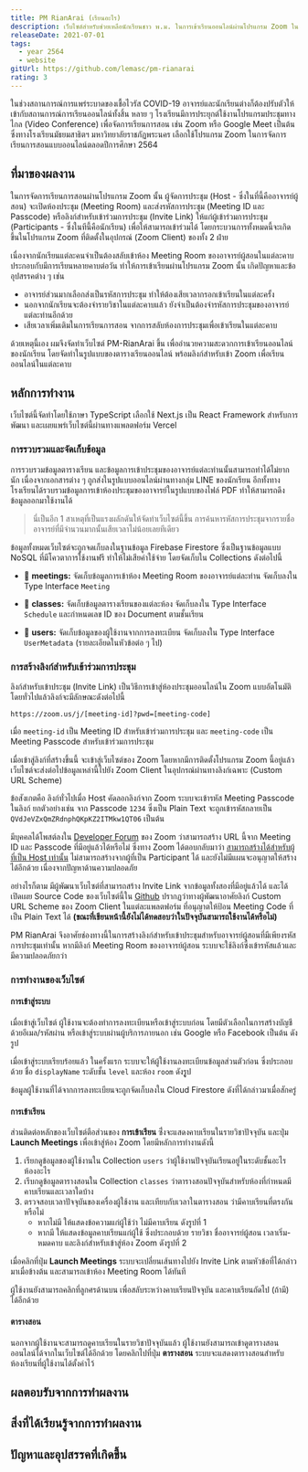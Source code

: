 ```yaml
---
title: PM RianArai (เรียนอะไร)
description: เว็บไซต์สำหรับช่วยเหลือนักเรียนชาว พ.ม. ในการเข้าเรียนออนไลน์ผ่านโปรแกรม Zoom ในช่วงสถานการณ์การแพร่ระบาดของเชื้อไวรัส COVID-19
releaseDate: 2021-07-01
tags:
  - year 2564
  - website
gitUrl: https://github.com/lemasc/pm-rianarai
rating: 3
---
```



ในช่วงสถานการณ์การแพร่ระบาดของเชื้อไวรัส COVID-19 อาจารย์และนักเรียนต่างก็ต้องปรับตัวให้เข้ากับสถานการณ์การเรียนออนไลน์ทั้งสิ้น
หลาย ๆ โรงเรียนมีการประยุกต์ใช้งานโปรแกรมประชุมทางไกล (Video Conference) เพื่อจัดการเรียนการสอน เช่น Zoom หรือ Google Meet เป็นต้น
ซึ่งทางโรงเรียนมัธยมสาธิตฯ มหาวิทยาลัยราชภัฏพระนคร เลือกใช้โปรแกรม Zoom ในการจัดการเรียนการสอนแบบออนไลน์ตลอดปีการศึกษา 2564

## ที่มาของผลงาน

ในการจัดการเรียนการสอนผ่านโปรแกรม Zoom นั้น ผู้จัดการประชุม (Host - ซึ่งในที่นี้คืออาจารย์ผู้สอน) จะเปิดห้องประชุม (Meeting Room)
และส่งรหัสการประชุม (Meeting ID และ Passcode) หรือลิงก์สำหรับเข้าร่วมการประชุม (Invite Link)
ให้แก่ผู้เข้าร่วมการประชุม (Participants - ซึ่งในทีนี้คือนักเรียน) เพื่อให้สามารถเข้าร่วมได้ โดยกระบวนการทั้งหมดนี้จะเกิดขึ้นในโปรแกรม Zoom
ที่ติดตั้งในอุปกรณ์ (Zoom Client) ของทั้ง 2 ฝ่าย

เนื่องจากนักเรียนแต่ละคนจำเป็นต้องสลับเข้าห้อง Meeting Room ของอาจารย์ผู้สอนในแต่ละคาบ ประกอบกับมีการเรียนหลายคาบต่อวัน
ทำให้การเข้าเรียนผ่านโปรแกรม Zoom นั้น เกิดปัญหาและข้ออุปสรรคต่าง ๆ เช่น

- อาจารย์ส่วนมากเลือกส่งเป็นรหัสการประชุม ทำให้ต้องเสียเวลากรอกเข้าเรียนในแต่ละครั้ง
- นอกจากนักเรียนจะต้องจำรายวิชาในแต่ละคาบแล้ว ยังจำเป็นต้องจำรหัสการประชุมของอาจารย์แต่ละท่านอีกด้วย
- เสียเวลาเพิ่มเติมในการเรียนการสอน จากการสลับห้องการประชุมเพื่อเข้าเรียนในแต่ละคาบ

ด้วยเหตุนี้เอง ผมจึงจัดทำเว็บไซต์ PM-RianArai ขึ้น เพื่ออำนวยความสะดวกการเข้าเรียนออนไลน์ของนักเรียน
โดยจัดทำในรูปแบบของตารางเรียนออนไลน์ พร้อมลิงก์สำหรับเข้า Zoom เพื่อเรียนออนไลน์ในแต่ละคาบ

## หลักการทำงาน

เว็บไซต์นี้จัดทำโดยใช้ภาษา TypeScript เลือกใช้ Next.js เป็น React Framework สำหรับการพัฒนา
และเผยแพร่เว็บไซต์นี้ผ่านทางแพลตฟอร์ม Vercel

<ResponsiveBanner isPWA />

### การรวบรวมและจัดเก็บข้อมูล

การรวบรวมข้อมูลตารางเรียน และข้อมูลการเข้าประชุมของอาจารย์แต่ละท่านนั้นสามารถทำได้ไม่ยากนัก
เนื่องจากเอกสารต่าง ๆ ถูกส่งในรูปแบบออนไลน์ผ่านทางกลุ่ม LINE ของนักเรียน
อีกทั้งทางโรงเรียนได้รวบรวมข้อมูลการเข้าห้องประชุมของอาจารย์ในรูปแบบของไฟล์ PDF ทำให้สามารถดึงข้อมูลออกมาใช้งานได้

> นี่เป็นอีก 1 สาเหตุที่เป็นแรงผลักดันให้จัดทำเว็บไซต์นี้ขึ้น การค้นหารหัสการประชุมจากรายชื่ออาจารย์ที่มีจำนวนมากนั้นเสียเวลาไม่น้อยเลยทีเดียว

ข้อมูลทั้งหมดเว็บไซต์จะถูกจดเก็บลงในฐานข้อมูล Firebase Firestore ซึ่งเป็นฐานข้อมูลแบบ NoSQL ที่มีโควตาการใช้งานฟรี ทำให้ไม่เสียค่าใช้จ่าย
โดยจัดเก็บใน Collections ดังต่อไปนี้

- 📂 **meetings:** จัดเก็บข้อมูลการเข้าห้อง Meeting Room ของอาจารย์แต่ละท่าน จัดเก็บลงใน Type Interface `Meeting`

<GithubEmbed
  file="https://github.com/lemasc/pm-rianarai/blob/main/types/meeting.ts"
  startLine={8}
  endLine={15}
/>

- 📂 **classes:** จัดเก็บข้อมูลตารางเรียนของแต่ละห้อง จัดเก็บลงใน Type Interface `Schedule` และกำหนดเลข ID ของ Document ตามชั้นเรียน

<GithubEmbed
  file="https://github.com/lemasc/pm-rianarai/blob/main/shared/meetingContext.tsx"
  startLine={9}
  endLine={11}
/>

<GithubEmbed
  file="https://github.com/lemasc/pm-rianarai/blob/main/types/meeting.ts"
  startLine={1}
  endLine={6}
/>

- 📂 **users:** จัดเก็บข้อมูลของผู้ใช้งานจากการลงทะเบียน จัดเก็บลงใน Type Interface `UserMetadata` (รายละเอียดในหัวข้อต่อ ๆ ไป)

<GithubEmbed
  file="https://github.com/lemasc/pm-rianarai/blob/main/types/auth.ts"
  startLine={3}
  endLine={14}
/>

### การสร้างลิงก์สำหรับเข้าร่วมการประชุม

ลิงก์สำหรับเข้าประชุม (Invite Link) เป็นวิธีการเข้าสู่ห้องประชุมออนไลน์ใน Zoom แบบอัตโนมัติ โดยทั่วไปแล้วลิงก์จะมีลักษณะดังต่อไปนี้

```
https://zoom.us/j/[meeting-id]?pwd=[meeting-code]
```

เมื่อ `meeting-id` เป็น Meeting ID สำหรับเข้าร่วมการประชุม และ `meeting-code` เป็น Meeting Passcode สำหรับเข้าร่วมการประชุม

เมื่อเข้าสู่ลิงก์ที่สร้างขึ้นนี้ จะเข้าสู่เว็บไซต์ของ Zoom โดยหากมีการติดตั้งโปรแกรม Zoom นี้อยู่แล้ว เว็บไซต์จะส่งต่อไปข้อมูลเหล่านี้ไปยัง
Zoom Client ในอุปกรณ์ผ่านทางลิงก์เฉพาะ (Custom URL Scheme)

ข้อสังเกตคือ ลิงก์ทั่วไปเมื่อ Host คัดลอกลิงก์จาก Zoom ระบบจะเข้ารหัส Meeting Passcode ในลิงก์ ยกตัวอย่างเช่น
จาก Passcode `1234` ซึ่งเป็น Plain Text จะถูกเข้ารหัสกลายเป็น `QVdJeVZxQmZRdnphQKpKZ2ITMkw1QT06` เป็นต้น

มีบุคคลได้โพสต์ลงใน [Developer Forum](https://devforum.zoom.us/t/how-to-generate-join-url-given-id-and-password/13808)
ของ Zoom ว่าสามารถสร้าง URL นี้จาก Meeting ID และ Passcode ที่มีอยู่แล้วได้หรือไม่ ซึ่งทาง Zoom ได้ตอบกลับมาว่า
[สามารถสร้างได้สำหรับผู้ที่เป็น Host เท่านั้น](https://devforum.zoom.us/t/how-to-generate-join-url-given-id-and-password/13808/10)
ไม่สามารถสร้างจากผู้ที่เป็น Participant ได้ และยังไม่มีแผนจะอนุญาตให้สร้างได้อีกด้วย เนื่องจากปัญหาด้านความปลอดภัย

อย่างไรก็ตาม มีผู้พัฒนาเว็บไซต์ที่สามารถสร้าง Invite Link จากข้อมูลทั้งสองที่มีอยู่แล้วได้ และได้เปิดเผย Source Code ของเว็บไซต์นี้ใน
[Github](https://github.com/skyzh/zoom-url-generator) ปรากฏว่าทางผู้พัฒนาอาศัยลิงก์ Custom URL Scheme ของ Zoom Client ในแต่ละแพลตฟอร์ม
ที่อนุญาตให้ป้อน Meeting Code ที่เป็น Plain Text ได้ **(ขณะที่เขียนหน้านี้ยังไม่ได้ทดสอบว่าในปัจจุบันสามารถใช้งานได้หรือไม่)**

PM RianArai จึงอาศัยช่องทางนี้ในการสร้างลิงก์สำหรับเข้าประชุมสำหรับอาจารย์ผู้สอนที่มีเพียงรหัสการประชุมเท่านั้น
หากมีลิงก์ Meeting Room ของอาจารย์ผู้สอน ระบบจะใช้ลิงก์ซึ่งเข้ารหัสแล้วและมีความปลอดภัยกว่า

### การทำงานของเว็บไซต์

#### การเข้าสู่ระบบ

เมื่อเข้าสู่เว็บไซต์ ผู้ใช้งานจะต้องทำการลงทะเบียนหรือเข้าสู่ระบบก่อน โดยมีตัวเลือกในการสร้างบัญชีด้วยอีเมล/รหัสผ่าน
หรือเข้าสู่ระบบผ่านผู้บริการภายนอก เช่น Google หรือ Facebook เป็นต้น ดังรูป

เมื่อเข้าสู่ระบบเรียบร้อยแล้ว ในครั้งแรก ระบบจะให้ผู้ใช้งานลงทะเบียนข้อมูลส่วนตัวก่อน ซึ่งประกอบด้วย ชื่อ `displayName`
ระดับชั้น `level` และห้อง `room` ดังรููป

ข้อมูลผู้ใช้งานที่ได้จากการลงทะเบียนจะถูกจัดเก็บลงใน Cloud Firestore ดังที่ได้กล่าวมาเมื่อสักครู่

#### การเข้าเรียน

ส่วนติดต่อหลักของเว็บไซต์ตือส่วนของ **การเข้าเรียน** ซึ่่งจะแสดงคาบเรียนในรายวิชาปัจจุบัน และปุ่ม **Launch Meetings** เพื่อเข้าสู่ห้อง Zoom
โดยมีหลักการทำงานดังนี้

1. เรียกดูข้อมูลของผู้ใช้งานใน Collection `users` ว่าผู้ใช้งานปัจจุบันเรียนอยู่ในระดับชั้นอะไร ห้องอะไร
2. เรีบกดูข้อมูลตารางสอนใน Collection `classes` ว่าตารางสอนปัจจุบันสำหรับห้องที่กำหนดมีคาบเรียนและเวลาใดบ้าง
3. ตรวจสอบเวลาปัจจุบันของเครื่องผู้ใช้งาน และเทียบกับเวลาในตารางสอน ว่ามีคาบเรียนที่ตรงกันหรือไม่
   - หากไม่มี ให้แสดงข้อความแก่ผู้ใช้ว่า ไม่มีคาบเรียน ดังรูปที่ 1
   - หากมี ให้แสดงข้อมูลคาบเรียนแก่ผู้ใช้ ซึ่งประกอบด้วย รายวิชา ชื่ออาจารย์ผู้สอน เวลาเริ่ม-หมดคาบ และลิงก์สำหรับเข้าสู่ห้อง Zoom ดังรูปที่ 2

เมื่อคลิกที่ปุ่ม **Launch Meetings** ระบบจะเปลี่ยนเส้นทางไปยัง Invite Link ตามหัวข้อที่ได้กล่าวมาเมื่อข้างต้น และสามารถเข้าห้อง Meeting Room ได้ทันที

ผู้ใช้งานยังสามารถคลิกที่ลูกศรด้านบน เพื่อสลับระหว่างคาบเรียนปัจจุบัน และคาบเรียนถัดไป (ถ้ามี) ได้อีกด้วย

#### ตารางสอน

นอกจากผู้ใช้งานจะสามารถดูคาบเรียนในรายวิชาปัจจุบันแล้ว ผู้ใช้งานยังสามารถเข้าดูตารางสอนออนไลน์ได้จากในเว็บไซต์ได้อีกด้วย
โดยคลิกไปที่ปุ่ม **ตารางสอน** ระบบจะแสดงตารางสอนสำหรับห้องเรียนที่ผู้ใช้งานได้ตั้งค่าไว้

## ผลตอบรับจากการทำผลงาน

## สิ่งที่ได้เรียนรู้จากการทำผลงาน

## ปัญหาและอุปสรรคที่เกิดขึ้น
